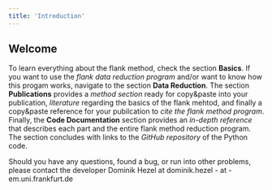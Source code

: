 ```yaml
---
title: 'Introduction'
---
```


## Welcome

To learn everything about the flank method, check the section **Basics**. If you want to use the *flank data reduction program* and/or want to know how this progam works, navigate to the section **Data Reduction**. The section **Publications** provides a *method section* ready for copy&paste into your publication, *literature* regarding the basics of the flank mehtod, and finally a copy&paste reference for your pubilcation to *cite the flank method program*. Finally, the **Code Documentation** section provides an *in-depth reference* that describes each part and the entire flank method reduction program. The section concludes with links to the *GitHub repository* of the Python code.

Should you have any questions, found a bug, or run into other problems, please contact the developer Dominik Hezel at dominik.hezel - at - em.uni.frankfurt.de
